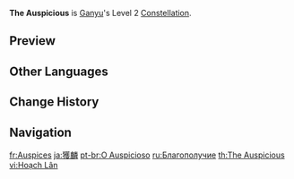 {{Constellation Infobox
|image       = Constellation The Auspicious.png
|description = [[Trail of the Qilin]] gains 1 additional [[charge]].
|level       = 2
|character   = Ganyu
|utility1    = Charge Addition
}}
'''The Auspicious''' is [[Ganyu]]'s Level 2 [[Constellation]].

==Preview==
{{Preview
|file    = Constellation The Auspicious
}}

==Other Languages==
{{Other Languages
|en      = The Auspicious
|zhs     = 获麟
|zhs_rm  = Huò Lín
|zht     = 獲麟
|zht_rm  = Huò Lín
|zh_tl   = Captured [[Illuminated Beasts#Known Illuminated Beast Species|Qilin]]
|ja      = 獲麟
|ja_rm   = Kakurin{{Assumed}}
|ja_tl   = Caught Qilin
|ja_note = {{ja|獲麟}} also means "the end of things" or "one's death"
|ko      = {{tt|획린|獲麟}}
|ko_rm   = Hoekrin
|ko_tl   = Caught Qilin
|ko_note = {{ko|{{tt|획린|獲麟}}}} also has the meaning of "Give up writing", "Death", "End of Things"
|es      = La auspiciosa
|es_tl   = The Auspicious
|fr      = Auspices
|fr_tl   = Auspices
|ru      = Благополучие
|ru_tl   = Prosperity
|th      = The Auspicious
|vi      = Hoạch Lân
|vi_tl   = 
|de      = Qilin-Jagd
|de_tl   = Qilin Hunt
|id      = The Auspicious
|pt      = O Auspicioso
|pt_tl   = The Auspicious
|pt_note = {{pt|O Auspicioso}} is a masculine term.
|tr      = Bahtı Açık
|tr_tl   = Future is Open
|it      = Auspicio
|it_tl   = Future Sign
}}

==Change History==
{{Change History|1.2}}

==Navigation==
{{Talent Navbox|Ganyu}}

[[fr:Auspices]]
[[ja:獲麟]]
[[pt-br:O Auspicioso]]
[[ru:Благополучие]]
[[th:The Auspicious]]
[[vi:Hoạch Lân]]